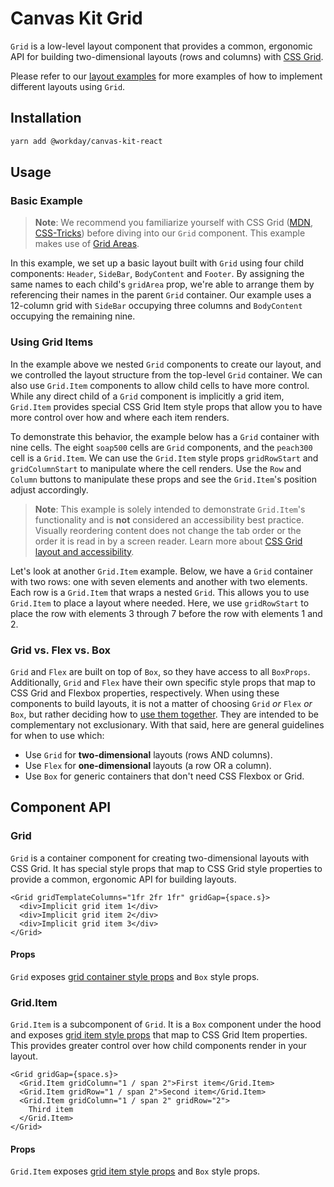 
<Meta of={GridStories} />

# Canvas Kit Grid

`Grid` is a low-level layout component that provides a common, ergonomic API for building
two-dimensional layouts (rows and columns) with
[CSS Grid](https://developer.mozilla.org/en-US/docs/Learn/CSS/CSS_layout/Grids).

Please refer to our [layout examples](/examples/layout/) for more examples of how to implement
different layouts using `Grid`.

## Installation

```sh
yarn add @workday/canvas-kit-react
```

## Usage

### Basic Example

> **Note**: We recommend you familiarize yourself with CSS Grid
> ([MDN](https://developer.mozilla.org/en-US/docs/Learn/CSS/CSS_layout/Grids),
> [CSS-Tricks](https://css-tricks.com/snippets/css/complete-guide-grid/)) before diving into our
> `Grid` component. This example makes use of
> [Grid Areas](https://developer.mozilla.org/en-US/docs/Glossary/Grid_Areas).

In this example, we set up a basic layout built with `Grid` using four child components: `Header`,
`SideBar`, `BodyContent` and `Footer`. By assigning the same names to each child's `gridArea` prop,
we're able to arrange them by referencing their names in the parent `Grid` container. Our example
uses a 12-column grid with `SideBar` occupying three columns and `BodyContent` occupying the
remaining nine.

<ExampleCodeBlock code={Basic} />

### Using Grid Items

In the example above we nested `Grid` components to create our layout, and we controlled the layout
structure from the top-level `Grid` container. We can also use `Grid.Item` components to allow child
cells to have more control. While any direct child of a `Grid` component is implicitly a grid item,
`Grid.Item` provides special CSS Grid Item style props that allow you to have more control over how
and where each item renders.

To demonstrate this behavior, the example below has a `Grid` container with nine cells. The eight
`soap500` cells are `Grid` components, and the `peach300` cell is a `Grid.Item`. We can use the
`Grid.Item` style props `gridRowStart` and `gridColumnStart` to manipulate where the cell renders.
Use the `Row` and `Column` buttons to manipulate these props and see the `Grid.Item`'s position
adjust accordingly.

> **Note**: This example is solely intended to demonstrate `Grid.Item`'s functionality and is
> **not** considered an accessibility best practice. Visually reordering content does not change the
> tab order or the order it is read in by a screen reader. Learn more about
> [CSS Grid layout and accessibility](https://developer.mozilla.org/en-US/docs/Web/CSS/CSS_Grid_Layout/CSS_Grid_Layout_and_Accessibility).

<ExampleCodeBlock code={GridLayoutInteractive} />

Let's look at another `Grid.Item` example. Below, we have a `Grid` container with two rows: one with
seven elements and another with two elements. Each row is a `Grid.Item` that wraps a nested `Grid`.
This allows you to use `Grid.Item` to place a layout where needed. Here, we use `gridRowStart` to
place the row with elements 3 through 7 before the row with elements 1 and 2.

<ExampleCodeBlock code={GridLayout} />

### Grid vs. Flex vs. Box

`Grid` and `Flex` are built on top of `Box`, so they have access to all `BoxProps`. Additionally,
`Grid` and `Flex` have their own specific style props that map to CSS Grid and Flexbox properties,
respectively. When using these components to build layouts, it is not a matter of choosing `Grid`
_or_ `Flex` _or_ `Box`, but rather deciding how to
[use them together](https://css-tricks.com/css-grid-replace-flexbox/). They are intended to be
complementary not exclusionary. With that said, here are general guidelines for when to use which:

- Use `Grid` for **two-dimensional** layouts (rows AND columns).
- Use `Flex` for **one-dimensional** layouts (a row OR a column).
- Use `Box` for generic containers that don't need CSS Flexbox or Grid.

## Component API

### Grid

`Grid` is a container component for creating two-dimensional layouts with CSS Grid. It has special
style props that map to CSS Grid style properties to provide a common, ergonomic API for building
layouts.

```tsx
<Grid gridTemplateColumns="1fr 2fr 1fr" gridGap={space.s}>
  <div>Implicit grid item 1</div>
  <div>Implicit grid item 2</div>
  <div>Implicit grid item 3</div>
</Grid>
```

#### Props

`Grid` exposes
[grid container style props](/getting-started/for-developers/resources/style-props/#grid) and `Box`
style props.

### Grid.Item

`Grid.Item` is a subcomponent of `Grid`. It is a `Box` component under the hood and exposes
[grid item style props](/getting-started/for-developers/resources/style-props/#grid) that map to CSS
Grid Item properties. This provides greater control over how child components render in your layout.

```tsx
<Grid gridGap={space.s}>
  <Grid.Item gridColumn="1 / span 2">First item</Grid.Item>
  <Grid.Item gridRow="1 / span 2">Second item</Grid.Item>
  <Grid.Item gridColumn="1 / span 2" gridRow="2">
    Third item
  </Grid.Item>
</Grid>
```

#### Props

`Grid.Item` exposes [grid item style props](/docs/features-style-props--grid-item-example) and `Box`
style props.
